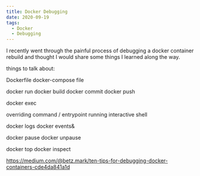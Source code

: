 ```yaml
---
title: Docker Debugging
date: 2020-09-19
tags:
  - Docker
  - Debugging
---
```


I recently went through the painful process of debugging a docker container rebuild and thought I would share some things I learned along the way.

things to talk about:

Dockerfile
docker-compose file

docker run
docker build
docker commit
docker push

docker exec

overriding command / entrypoint
running interactive shell

docker logs
docker events&

docker pause 
docker unpause

docker top
docker inspect


https://medium.com/@betz.mark/ten-tips-for-debugging-docker-containers-cde4da841a1d